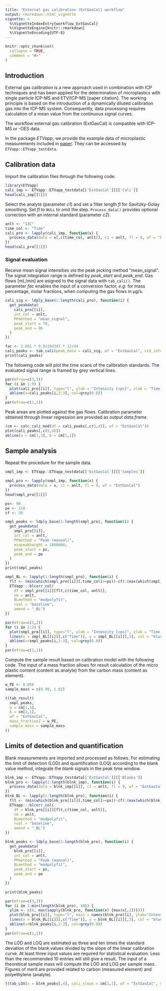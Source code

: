 ```yaml
---
title: "External gas calibration (ExtGasCal) workflow"
output: rmarkdown::html_vignette
vignette: >
  %\VignetteIndexEntry{workflow_ExtGasCal}
  %\VignetteEngine{knitr::rmarkdown}
  %\VignetteEncoding{UTF-8}
---
```


```r
knitr::opts_chunk$set(
  collapse = TRUE,
  comment = "#>"
)
```

## Introduction

External gas calibration is a new approach used in combination with ICP techniques 
and has been applied for the determination of microplastics with single particle 
ICP-MS and ETV/ICP-MS [paper citation]. The working principle is based on the 
introduction of a dynamically diluted calibration gas into the ICP-MS system. 
Consequently, data processing requires calculation of a mean value from the 
continuous signal curves.

The workflow external gas calibration (ExtGasCal) is compatible with ICP-MS or 
-OES data.

In the package *ETVapp*, we provide the example data of microplastic measurements 
included in [paper](https-Link). They can be accessed by `ETVapp::ETVapp_testdata`.

## Calibration data

Import the calibration files through the following code.

```r
library(ETVapp)
cali_imp <- ETVapp::ETVapp_testdata[['ExtGasCal']][['Cali']]
head(cali_imp[[1]])
```

Select the analyte (parameter *c1*) and set a filter length *fl* for 
Savitzky-Golay smoothing. Set *fl* to `NULL` to omit the step. `Process_data()` 
provides optional correction with an internal standard (parameter *c2*).

```r
anlt <- "13C"
time_col <- "Time"
cali_pro <- lapply(cali_imp, function(x) {
  process_data(data = x[,c(time_col, anlt)], c1 = anlt, fl = 9, wf = "ExtGasCal")
})
head(cali_pro[[1]])
```

### Signal evaluation

Receive mean signal intensities *via* the peak picking method "mean_signal". The 
signal integration range is defined by *peak_start* and *peak_end*. Gas 
flows [mL/min] are asigned to the signal data with `tab_cali()`. The parameter 
*fac* enables the input of a conversion factor, *e.g.* for mass percentage, molar 
fractions, when computing the gas flows in µg/s.

```r
cali_sig <- ldply_base(1:length(cali_pro), function(i) {
  get_peakdata(
    cali_pro[[i]], 
    int_col = anlt, 
    PPmethod = "mean_signal",
    peak_start = 78, 
    peak_end = 96
  )
})

fac <- 1.661 * 0.01104347 * 12/44
cali_peaks <- tab_cali(peak_data = cali_sig, wf = "ExtGasCal", std_info = seq(0,50,length.out=nrow(cali_sig)), fac = fac)
print(cali_peaks)
```

The following code will plot the time scans of the calibration standards. The 
evaluated signal range is framed by grey vertical lines.

```r
par(mfrow=c(3,3))
for (i in 1:9) {
  plot(cali_pro[[i]], type="l", ylab = "Intensity [cps]", xlab = "Time [s]", main = paste(cali_peaks[i,5], "mL/min"))
  abline(v=cali_peaks[i,2:3], col=grey(0.8))
}
par(mfrow=c(1,1))
```

Peak areas are plotted against the gas flows. Calibration parameter obtained 
through linear regression are provided as output *data.frame*.

```r
(cm <- calc_cali_mod(df = cali_peaks[,c(5,4)], wf = "ExtGasCal"))
plot(cali_peaks[,c(5,4)])
abline(a = cm[1,3], b = cm[1,1])
```

## Sample analysis

Repeat the procedure for the sample data.

```r
smpl_imp <- ETVapp::ETVapp_testdata[['ExtGasCal']][['Samples']]

smpl_pro <- lapply(smpl_imp, function(x) {
  process_data(data = x, c1 = anlt, fl = 9, wf = "ExtGasCal")
})
head(smpl_pro[[1]])

ps<- 90
pe <- 118
cf <- 50

smpl_peaks <- ldply_base(1:length(smpl_pro), function(i) {
  get_peakdata(
    smpl_pro[[i]], 
    int_col = anlt, 
    PPmethod = "Peak (manual)",
    minpeakheight = 1000000,
    peak_start = ps, 
    peak_end = pe
  )
})
print(smpl_peaks)
```

```r
smpl_BL <- lapply(1:length(smpl_pro), function(i) {
  flt <- (min(which(smpl_pro[[i]][,time_col]>=ps))-cf):(max(which(smpl_pro[[i]][,time_col]<=pe))+cf)
  ETVapp:::blcorr_col(
    df = smpl_pro[[i]][flt,c(time_col, anlt)],
    nm = anlt, 
    BLmethod = "modpolyfit",
    rval = "baseline", 
    amend = "_BL")
})
```

```r
par(mfrow=c(1,2))
for (i in 1:2) {
  plot(smpl_pro[[i]], type="l", ylab = "Intensity [cps]", xlab = "Time [s]")
  lines(x = smpl_BL[[i]][,c("Time")], y = smpl_BL[[i]][,3], col = "blue")
  abline(v=smpl_peaks[i,2:3], col=grey(0.8))
}
par(mfrow=c(1,1))
```

Compute the sample result based on calibration model with the following code. 
The input of a mass fraction allows for result calculation of the micro plastic 
content (content as analyte) from the carbon mass (content as element). 

```r
w_PE <- 0.856
sample_mass = c(0.99, 1.02)

t(tab_result(
  smpl_peaks, 
  a = cm[1,3], 
  b = cm[1,1], 
  wf = "ExtGasCal",
  mass_fraction2 = w_PE, 
  sample_mass = sample_mass
))
```

## Limits of detection and quantification

Blank measurements are imported and processed as follows. For estimating the 
limit of detection (LOD) and quantification (LOQ) according to the blank value 
method, integrate the blank signals in the peak time window. 

```r
blnk_imp <- ETVapp::ETVapp_testdata[['ExtGasCal']][['Blanks']]
blnk_pro <- lapply(1:length(blnk_imp), function(i) {
  process_data(data = blnk_imp[[i]], c1 = anlt, fl = 9, wf = "ExtGasCal")
})
blnk_BL <- lapply(1:length(blnk_pro), function(i) {
  flt <- (min(which(blnk_pro[[i]][,time_col]>=ps))-cf):(max(which(blnk_pro[[i]][,time_col]<=pe))+cf)
  ETVapp:::blcorr_col(
    df = blnk_pro[[i]][flt,c(time_col, anlt)],
    nm = anlt, 
    BLmethod = "modpolyfit",
    rval = "baseline", 
    amend = "_BL")
})

blnk_peaks <- ldply_base(1:length(blnk_pro), function(i) {
  get_peakdata(
    blnk_pro[[i]], 
    int_col = anlt, 
    PPmethod = "Peak (manual)",
    BLmethod = "modpolyfit",
    peak_start = ps, 
    peak_end = pe
  )
})

print(blnk_peaks)

par(mfrow=c(3,3))
for (i in 1:min(length(blnk_pro), 10)) {
  ylim <- c(0, max(sapply(blnk_pro, function(x) {max(x[,2])})))
  plot(blnk_pro[[i]], type="l", main = names(blnk_pro)[i], ylab="Intensity [cps]", xlab = "Time [s]",ylim=ylim)
  lines(x = blnk_BL[[i]][,c("Time")], y = blnk_BL[[i]][,3], col = "blue")
  abline(v=blnk_peaks[i,2:3], col=grey(0.8))
}
par(mfrow=c(1,1))
```

The LOD and LOQ are estimated as three and ten times the standard deviation of 
the blank values divided by the slope of the linear calibration curve. At least 
three input values are required for statistical evaluation. Less than the 
recommended 10 entries will still give a result. The input of a theoretical 
sample mass will compute the LOD and LOQ per sample mass. Figures of merit are 
provided related to carbon (measured element) and polyethylene (analyte).

```r
t(tab_LOX(x = blnk_peaks[,4], cali_slope = cm[1,1], wf = "ExtGasCal", mass_fraction2 = w_PE))
```
